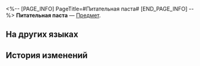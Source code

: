 <%-- [PAGE_INFO]
PageTitle=#Питательная паста#
[END_PAGE_INFO] --%>
{{Предмет Инфобокс
|id          = 281003
|Изображение = Предмет Питательная паста.png
|Тип         = 
|Инвентарь   = 
|Редкость    = 3
|Эффект      = 
|Описание    = Помогает созданию расти.
}}
{{Описание|- Великое питательное зелье... со вкусом клубники?<br />- Не поверю, пока не дашь попробовать.}}
'''Питательная паста''' — [[Предмет]].

==На других языках==
{{На других языках
|en   = Nutritional Paste
|zhs  = 营养膏
|zht  = 營養膏
|ja   = 栄養クリーム
|ko   = 영양 페이스트
|es   = Crema nutricional
|fr   = Pâte nutritive
|ru   = Питательная паста
|th   = ยาบำรุงร่างกาย
|vi   = Thuốc Dinh Dưỡng
|de   = Nahrhafte Paste
|id   = Nutritional Paste
|pt   = Pasta Nutricional
}}

==История изменений==
{{История изменений|3.5}}